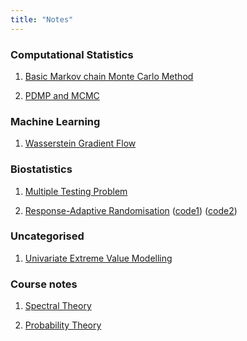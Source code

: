 ```yaml
---
title: "Notes"
---
```


### Computational Statistics

1.  [Basic Markov chain Monte Carlo Method](files/MCMC.pdf)

2.  [PDMP and MCMC](files/PDMP.pdf)

### Machine Learning

1. [Wasserstein Gradient Flow](files/grad_flow.pdf)

### Biostatistics

1.  [Multiple Testing Problem](files/MTP.pdf)

2.  [Response-Adaptive Randomisation](files/RAR.pdf) ([code1](files/ecmo.R)) ([code2](files/dp.R))

### Uncategorised 

1.  [Univariate Extreme Value Modelling](files/EVT.pdf)

### Course notes

1.  [Spectral Theory](files/spectral.pdf)

2.  [Probability Theory](files/probability.pdf)

